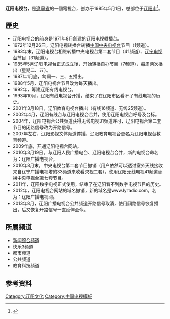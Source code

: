{{多個問題|
{{lead section|time=2014-09-01T15:52:15+00:00}}
{{prose|time=2014-09-01T15:52:15+00:00}}
{{expand|time=2014-09-02T16:05:04+00:00}}
}}
{{電視網資訊
| 電視網名稱     = 辽阳电视台<br />
| 電視網商標檔案 = 辽阳电视台.jpg
| 電視網商標尺寸 = 154px
| 國家           = {{PRC}}
| 可收視地區     = 辽阳市
| 類型           = [[有線電視|有線電視]]、[[無線電視|無線電視]]
| 創立日期       = 1985年5月
| 旗下類比頻道   = 新闻综合频道、公共频道、教育频道
| 官方網站       = http://www.lyradio.com
}}
'''辽阳电视台'''，是[[遼寧省|遼寧省]]的一個電視台，创办于1985年5月1日，总部位于[[辽阳市|辽阳市]]<ref>{{cite news |author=千华网-千山晚报 |url=http://news.sina.com.cn/s/2005-04-30/11195792501s.shtml?from=wap |title=辽阳电视台成立二十年 |publisher=新浪网 |date=2005-04-30 |accessdate=2014-12-08}}</ref>。

==歷史==
*辽阳电视台的前身是1971年8月創建的辽阳电视轉播台。
*1972年12月26日，辽阳电视转播台转播[[中国中央电视台|中国中央电视台]]节目（1频道）。
*1983年末，辽阳电视台相继转播中央电视台第二套节目（41频道）、[[辽宁电视台|辽宁电视台]]节目（31频道）。
*1985年5月辽阳电视台正式成立後，开始转播自办节目（7频道），每周两次播出（星期二、五）。
*1987年1月底，每周一、三、五播出。
*1988年5月，辽阳电视台节目改为每天播出。
*1992年，筹建辽阳有线电视台。
*1993年10月，辽阳有线电视台开播，结束了在辽阳市区看不了有线电视的历史。
*2001年3月18日，辽阳教育电视台播出（有线16频道、无线25频道）。
*2002年4月，辽阳有线台与辽阳电视台合并，使用辽阳电视台呼号及台标。
*2004年，辽阳电视台公共频道获得无线电视31频道许可，辽阳电视台第二套节目的闭路信号改为开路信号。
*2007年左右、辽阳影视文体频道停播，辽阳教育电视台更名为辽阳电视台教育频道。
*2009年底，开通辽阳电视台网站。
*2010年3月19日，与辽阳人民广播电台、辽阳电视台合并，新的电视台命名为：辽阳广播电视台。
*2010年8月末，中央电视台第二套节目撤销（用户依然可以透过室外天线接收来自辽宁广播电视塔的33频道来收看央视二套），使用辽阳无线电视41频道替换中央电视台第七套节目。
*2011年，辽阳数字电视正式使用，结束了在辽阳看不到数字电视节目的历史。
*2012年，辽阳电视台网站的域名撤销，新的域名是www.lyradio.com，名为：辽阳广播电视网。
*2013年8月，辽阳广播电视台公共频道开路信号取消，使用闭路信号恢复播出，后又恢复开路信号一直延伸至今。

==所属频道==
*[[辽阳电视台新闻综合频道|新闻综合频道]]
*快乐3频道
*都市频道
*公共频道
*教育科技频道

==参考资料==
{{reflist}}
{{辽宁省的电视台}}

[[Category:辽阳文化|Category:辽阳文化]]
[[Category:中国电视模板|Category:中国电视模板]]